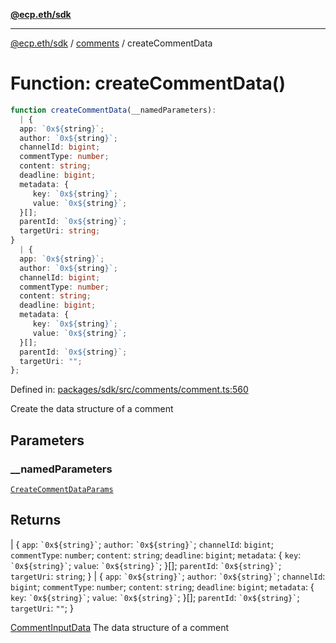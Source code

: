 [**@ecp.eth/sdk**](../../index.mdx)

***

[@ecp.eth/sdk](/sdk-reference/index.mdx) / [comments](/sdk-reference/comments/index.mdx) / createCommentData

# Function: createCommentData()

```ts
function createCommentData(__namedParameters): 
  | {
  app: `0x${string}`;
  author: `0x${string}`;
  channelId: bigint;
  commentType: number;
  content: string;
  deadline: bigint;
  metadata: {
     key: `0x${string}`;
     value: `0x${string}`;
  }[];
  parentId: `0x${string}`;
  targetUri: string;
}
  | {
  app: `0x${string}`;
  author: `0x${string}`;
  channelId: bigint;
  commentType: number;
  content: string;
  deadline: bigint;
  metadata: {
     key: `0x${string}`;
     value: `0x${string}`;
  }[];
  parentId: `0x${string}`;
  targetUri: "";
};
```

Defined in: [packages/sdk/src/comments/comment.ts:560](https://github.com/ecp-eth/comments-monorepo/blob/main/packages/sdk/src/comments/comment.ts#L560)

Create the data structure of a comment

## Parameters

### \_\_namedParameters

[`CreateCommentDataParams`](/sdk-reference/comments/type-aliases/CreateCommentDataParams.mdx)

## Returns

  \| \{
  `app`: `` `0x${string}` ``;
  `author`: `` `0x${string}` ``;
  `channelId`: `bigint`;
  `commentType`: `number`;
  `content`: `string`;
  `deadline`: `bigint`;
  `metadata`: \{
     `key`: `` `0x${string}` ``;
     `value`: `` `0x${string}` ``;
  \}[];
  `parentId`: `` `0x${string}` ``;
  `targetUri`: `string`;
\}
  \| \{
  `app`: `` `0x${string}` ``;
  `author`: `` `0x${string}` ``;
  `channelId`: `bigint`;
  `commentType`: `number`;
  `content`: `string`;
  `deadline`: `bigint`;
  `metadata`: \{
     `key`: `` `0x${string}` ``;
     `value`: `` `0x${string}` ``;
  \}[];
  `parentId`: `` `0x${string}` ``;
  `targetUri`: `""`;
\}

[CommentInputData](/sdk-reference/comments/type-aliases/CommentInputData.mdx) The data structure of a comment
